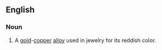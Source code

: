 {{also|rosegold}}
==English==

===Noun===
{{en-noun|~}}
{{wikipedia}}

# A [[gold]]-[[copper]] [[alloy]] used in jewelry for its reddish color.